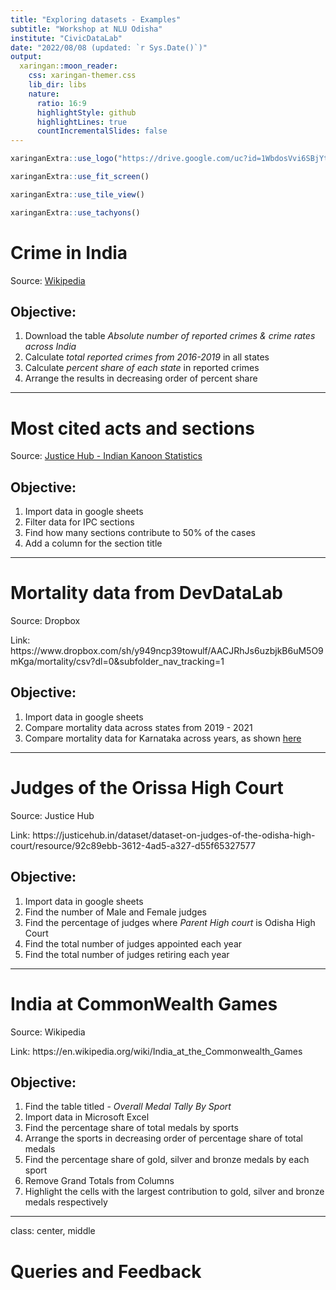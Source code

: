 ```yaml
---
title: "Exploring datasets - Examples"
subtitle: "Workshop at NLU Odisha"
institute: "CivicDataLab"
date: "2022/08/08 (updated: `r Sys.Date()`)"
output:
  xaringan::moon_reader:
    css: xaringan-themer.css
    lib_dir: libs
    nature:
      ratio: 16:9
      highlightStyle: github
      highlightLines: true
      countIncrementalSlides: false
---
```


```r
xaringanExtra::use_logo("https://drive.google.com/uc?id=1WbdosVvi6SBjYtEF6kHj-f0wotdHMRgw",link_url = "https://civicdatalab.in",exclude_class = NULL)
```

```r
xaringanExtra::use_fit_screen()
```

```r
xaringanExtra::use_tile_view()
```

```r
xaringanExtra::use_tachyons()
```

# Crime in India

Source: [Wikipedia](https://en.wikipedia.org/wiki/Crime_in_India)

## Objective:

1. Download the table _Absolute number of reported crimes & crime rates across India_
2. Calculate _total reported crimes from 2016-2019_ in all states
3. Calculate _percent share of each state_ in reported crimes
4. Arrange the results in decreasing order of percent share

---

# Most cited acts and sections

Source: [Justice Hub - Indian Kanoon Statistics](https://justicehub.in/dataset/indian-kanoon-statistics)


## Objective:

1. Import data in google sheets
2. Filter data for IPC sections
3. Find how many sections contribute to 50% of the cases
4. Add a column for the section title

---

# Mortality data from DevDataLab

Source: Dropbox

Link: https://www.dropbox.com/sh/y949ncp39towulf/AACJRhJs6uzbjkB6uM5O9mKga/mortality/csv?dl=0&subfolder_nav_tracking=1

## Objective:

1. Import data in google sheets
2. Compare mortality data across states from 2019 - 2021
3. Compare mortality data for Karnataka across years, as shown [here](https://devdatalab.medium.com/making-sense-of-excess-mortality-f26cffe3643e)

---

# Judges of the Orissa High Court

Source: Justice Hub

Link: https://justicehub.in/dataset/dataset-on-judges-of-the-odisha-high-court/resource/92c89ebb-3612-4ad5-a327-d55f65327577

## Objective:

1. Import data in google sheets
2. Find the number of Male and Female judges
3. Find the percentage of judges where _Parent High court_ is Odisha High Court
4. Find the total number of judges appointed each year
5. Find the total number of judges retiring each year

---

# India at CommonWealth Games 

Source: Wikipedia

Link: https://en.wikipedia.org/wiki/India_at_the_Commonwealth_Games

## Objective:

1. Find the table titled - _Overall Medal Tally By Sport_
2. Import data in Microsoft Excel
3. Find the percentage share of total medals by sports
4. Arrange the sports in decreasing order of percentage share of total medals
5. Find the percentage share of gold, silver and bronze medals by each sport
6. Remove Grand Totals from Columns
7. Highlight the cells with the largest contribution to gold, silver and bronze medals respectively

---

class: center, middle

# Queries and Feedback
